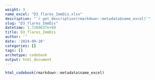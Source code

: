 ```yaml
---
weight: 3
name_excel: "D3_flares_ImmDis.xlsx"
description: "`r get_description(rmarkdown::metadata$name_excel)`"
slug: "D3_flares_ImmDis"
datetime: 1.7268637e+09
title: D3_flares_ImmDis
author: ''
date: '2024-09-20'
categories: []
tags: []
archetype: codebook
output: html_document
---
```


```r
html_codebook(rmarkdown::metadata$name_excel)
```
